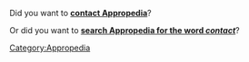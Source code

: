 Did you want to [[Appropedia:Contact us|'''contact Appropedia''']]?

Or did you want to [http://www.appropedia.org/Special:Search?search=contact '''search Appropedia for the word ''contact''''']?

[[Category:Appropedia]]